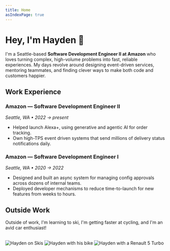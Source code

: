 ```yaml
---
title: Home
asIndexPage: true
---
```



# Hey, I'm Hayden 👋

I'm a Seattle-based **Software Development Engineer II at Amazon** who loves turning complex, high-volume problems into fast, reliable experiences.
My days revolve around designing event-driven services, mentoring teammates, and finding clever ways to make both code and customers happier.

## Work Experience

### Amazon — Software Development Engineer II

*Seattle, WA • 2022 → present*

- Helped launch Alexa+, using generative and agentic AI for order tracking.
- Own high-TPS event driven systems that send millions of delivery status notifications daily.

### Amazon — Software Development Engineer I

*Seattle, WA • 2020 → 2022*

- Designed and built an async system for managing config approvals across dozens of internal teams.
- Deployed developer mechanisms to reduce time-to-launch for new features from weeks to hours.

## Outside Work

Outside of work, I'm learning to ski, I'm getting faster at cycling, and 
I'm an avid car enthusiast!

<br/>

<div className="flex flex-col gap-4 sm:flex-row">
<Image
    src={hayden_ski}
    placeholder="blur" 
    alt='Hayden on Skis'
    className="w-full sm:w-1/3 rounded-lg object-cover"
  />
  <Image
    src={hayden_bike} 
    placeholder="blur" 
    alt='Hayden with his bike'
    className="w-full sm:w-1/3 rounded-lg object-cover"
  />
  <Image
    src={hayden_car} 
    placeholder="blur" 
    alt='Hayden with a Renault 5 Turbo'
    className="w-full sm:w-1/3 rounded-lg object-cover"
  />
</div>
